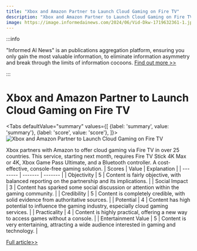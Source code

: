 ```yaml
---
title: "Xbox and Amazon Partner to Launch Cloud Gaming on Fire TV"
description: "Xbox and Amazon Partner to Launch Cloud Gaming on Fire TV"
image: https://image.informedainews.com/2024/06/Vid-Dkw-1719632361-1.jpg
---
```



:::info

"Informed AI News" is an publications aggregation platform, ensuring you only gain the most valuable information, to eliminate information asymmetry and break through the limits of information cocoons.  [Find out more >>](/)

:::

# Xbox and Amazon Partner to Launch Cloud Gaming on Fire TV


<Tabs
	defaultValue="summary"
	values={[
	{label: 'summary', value: 'summary'},
	{label: 'score', value: 'score'},
]}>
<TabItem value="summary">
<img
  src="https://image.informedainews.com/2024/06/Vid-Dkw-1719632361-1.jpg"
  alt="Xbox and Amazon Partner to Launch Cloud Gaming on Fire TV"
/>



Xbox partners with Amazon to offer cloud gaming via Fire TV in over 25 countries. This service, starting next month, requires Fire TV Stick 4K Max or 4K, Xbox Game Pass Ultimate, and a Bluetooth controller. A cost-effective, console-free gaming solution.
</TabItem>
<TabItem value="score">
	| Scores     | Value   | Explanation |
	| -------- | ------- | ------- |
	| Objectivity  | 5    | Content is fairly objective, with balanced reporting on the partnership and its implications.    |
	| Social Impact | 3     | Content has sparked some social discussion or attention within the gaming community.    |
	| Credibility    | 5    | Content is completely credible, with solid evidence from authoritative sources.    |
	| Potential    | 4    | Content has high potential to influence the gaming industry, especially cloud gaming services.    |
	| Practicality    | 4    | Content is highly practical, offering a new way to access games without a console.    |
	| Entertainment Value    | 5    | Content is very entertaining, attracting a wide audience interested in gaming and technology.    |
</TabItem>
</Tabs>

[Full article>>](https://www.cnbeta.com.tw/articles/game/1436392.htm)
